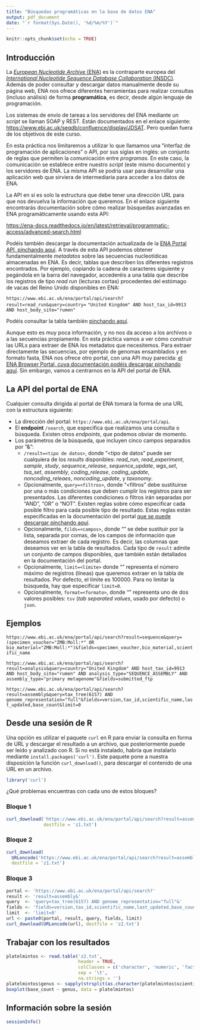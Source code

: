 ```yaml
---
title: "Búsquedas programáticas en la base de datos ENA"
output: pdf_document
date: "`r format(Sys.Date(), '%d/%m/%Y')`"
---
```


```r
knitr::opts_chunk$set(echo = TRUE)
```

## Introducción

La [*European Nucleotide Archive* (ENA)](https://www.ebi.ac.uk/ena) es la
contraparte europea del [*International Nucleotide Sequence Database
Collaboration* (INSDC)](https://www.insdc.org/). Además de poder consultar
y descargar datos manualmente desde su página web, ENA nos ofrece diferentes
herramientas para realizar consultas (incluso análisis) de forma **programática**,
es decir, desde algún lenguaje de programación.

Los sistemas de envío de tareas a los servidores del ENA mediante un
*script* se llaman SOAP y REST. Están documentados en el enlace siguiente:
[https://www.ebi.ac.uk/seqdb/confluence/display/JDSAT](https://www.ebi.ac.uk/seqdb/confluence/display/JDSAT/Job+Dispatcher+Sequence+Analysis+Tools+Home). Pero quedan fuera de los objetivos de este
curso.

En esta práctica nos limitaremos a utilizar lo que llamamos una "interfaz de
programación de aplicaciones" o API, por sus siglas en inglés: un conjunto de
reglas que permiten la comunicación entre *programas*. En este caso, la
comunicación se establece entre nuestro *script* (este mismo documento) y los
servidores de ENA. La misma API se podría usar para desarrollar una
aplicación web que sirviera de intermediaria para acceder a los datos de ENA.

La API en sí es solo la estructura que debe tener una dirección URL para que
nos devuelva la información que queremos. En el enlace siguiente encontrarás
documentación sobre cómo realizar búsquedas avanzadas en ENA programáticamente
usando esta API:

[https://ena-docs.readthedocs.io/en/latest/retrieval/programmatic-access/advanced-search.html](https://ena-docs.readthedocs.io/en/latest/retrieval/programmatic-access/advanced-search.html)

Podéis también descargar la documentación actualizada de la
[ENA Portal API, pinchando aquí](https://www.ebi.ac.uk/ena/portal/api/doc).
A través de esta API podemos obtener fundamentalmente *metadatos* sobre las
secuencias nucleotídicas almacenadas en ENA. Es decir, tablas que describen
los diferentes registros encontrados. Por ejemplo, copiando la cadena
de caracteres siguiente y pegándola en la barra del
navegador, accederéis a una tabla que describe los registros de tipo
*read run* (lecturas cortas) procedentes del estómago de vacas del Reino
Unido disponibles en ENA:

`https://www.ebi.ac.uk/ena/portal/api/search?result=read_run&query=country=`
`"United Kingdom" AND host_tax_id=9913 AND host_body_site="rumen"`

Podéis consultar la tabla también [pinchando aquí](https://www.ebi.ac.uk/ena/portal/api/search?result=read_run&query=country="United Kingdom" AND host_tax_id=9913 AND host_body_site="rumen").

Aunque esto es muy poca información, y no nos da acceso a los archivos o a las
secuencias propiamente. En esta práctica vamos a ver cómo construir las URLs
para extraer de ENA los metadatos que necesitemos. Para extraer directamente
las secuencias, por ejemplo de genomas ensamblados y en formato fasta, ENA
nos ofrece otro portal, con una API muy parecida: [el ENA Browser Portal,
cuya documentación podéis descargar pinchando aquí](https://www.ebi.ac.uk/ena/browser/api/doc).
Sin embargo, vamos a centrarnos en la API del portal de ENA.

## La API del portal de ENA

Cualquier consulta dirigida al portal de ENA tomará la forma de una URL con
la estructura siguiente:

- La dirección del portal: `https://www.ebi.ac.uk/ena/portal/api`.
- El **endpoint** `/search`, que especifica que realizamos una consulta o
búsqueda. Existen otros *endpoints*, que podemos obviar de momento.
- Los parámetros de la búsqueda, que incluyen cinco campos separados por "&":
  - `/result=<tipo de datos>`, donde "<tipo de datos" puede ser cualquiera de
  los *results* disponibles: *read_run*, *read_experiment*, *sample*, *study*,
  *sequence_release*, *sequence_update*, *wgs_set*, *tsa_set*, *assembly*,
  *coding_release*, *coding_update*, *noncoding_releaes*, *noncoding_update*,
  y *taxonomy*.
  - Opcionalmente, `query=<filtros>`, donde "<filtros" debe sustituirse por
  una o más condiciones que deben cumplir los registros para ser presentados.
  Las diferentes condiciones o filtros irán separadas por "AND", "OR" o "NOT".
  Existen reglas sobre cómo especificar cada posible filtro para cada posible
  tipo de resultado. Estas reglas están especificadas en la documentación del
  portal [que se puede descargar pinchando aquí](https://www.ebi.ac.uk/ena/portal/api/doc).
  - Opcionalmente, `filds=<campos>`, donde "<campos>" se debe sustituir por la
  lista, separada por comas, de los campos de información que deseamos extraer
  de cada registro. Es decir, las columnas que deseamos ver en la tabla de
  resultados. Cada tipo de `result` admite un conjunto de campos disponibles,
  que también están detallados en la documentación del portal.
  - Opcionalmente, `limit=<límite>` donde "<límite>" representa el número
  máximo de registros (líneas) que queremos extraer en la tabla de resultados.
  Por defecto, el límite es 100000. Para no limitar la búsqueda, hay que
  especificar `limit=0`.
  - Opcionalmente, `format=<formato>`, donde "<formato>" representa uno de dos
  valores posibles: `tsv` (*tab separated values*, usado por defecto) o `json`.
  
## Ejemplos

`https://www.ebi.ac.uk/ena/portal/api/search?result=sequence&query=(specimen_voucher="ZMB:Moll:*" OR bio_material="ZMB:Moll:*")&fields=specimen_voucher,bio_material,scientific_name`

`https://www.ebi.ac.uk/ena/portal/api/search?result=analysis&query=country="United Kingdom" AND host_tax_id=9913 AND host_body_site="rumen" AND analysis_type="SEQUENCE_ASSEMBLY" AND assembly_type="primary metagenome"&fields=submitted_ftp`

`https://www.ebi.ac.uk/ena/portal/api/search?result=assembly&query=tax_tree(6157) AND genome_representation="full"&fields=version,tax_id,scientific_name,last_updated,base_count&limit=0`

## Desde una sesión de R

Una opción es utilizar el paquete `curl` en R para enviar la consulta  en forma
de URL y descargar el resultado a un archivo, que posteriormente puede ser
leído y analizado con R. Si no està instalado, habría que instalarlo mediante
`install.packages('curl')`. Este paquete pone a nuestra disposición la función
`curl_download()`, para descargar el contenido de una URL en un archivo.

```r
library('curl')
```

¿Qué problemas encuentras con cada uno de estos bloques?

### Bloque 1

```r
curl_download('https://www.ebi.ac.uk/ena/portal/api/search?result=assembly&query=tax_tree(6157) AND genome_representation="full"&fields=version,tax_id,scientific_name,last_updated,base_count&limit=0',
              destfile = 'z1.txt')
```

### Bloque 2

```r
curl_download(
  URLencode('https://www.ebi.ac.uk/ena/portal/api/search?result=assembly&query=tax_tree(6157) AND genome_representation="full"&fields=version,tax_id,scientific_name,last_updated,base_count&limit=0'),
  destfile = 'z1.txt')
```

### Bloque 3

```r
portal <- 'https://www.ebi.ac.uk/ena/portal/api/search?'
result <- 'result=assembly&'
query  <- 'query=tax_tree(6157) AND genome_representation="full"&'
fields <- 'fields=version,tax_id,scientific_name,last_updated,base_count&'
limit  <- 'limit=0'
url <- paste0(portal, result, query, fields, limit)
curl_download(URLencode(url), destfile = 'z2.txt')
```

## Trabajar con los resultados

```r
platelmintos <- read.table('z2.txt',
                           header = TRUE,
                           colClasses = c('character', 'numeric', 'factor', 'factor', 'Date', 'numeric'),
                           sep = '\t',
                           na.strings = '')
platelmintos$genus <- sapply(strsplit(as.character(platelmintos$scientific_name), ' '), '[', 1)
boxplot(base_count ~ genus, data = platelmintos)
```

## Información sobre la sesión

```r
sessionInfo()
```



